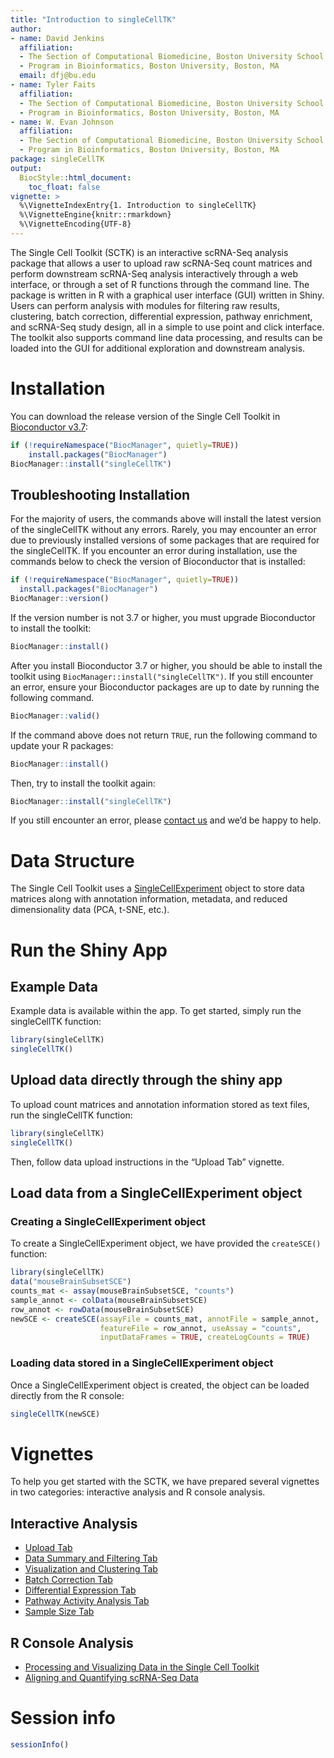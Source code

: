 ```yaml
---
title: "Introduction to singleCellTK"
author:
- name: David Jenkins
  affiliation: 
  - The Section of Computational Biomedicine, Boston University School of Medicine, Boston, MA
  - Program in Bioinformatics, Boston University, Boston, MA
  email: dfj@bu.edu
- name: Tyler Faits
  affiliation: 
  - The Section of Computational Biomedicine, Boston University School of Medicine, Boston, MA
  - Program in Bioinformatics, Boston University, Boston, MA
- name: W. Evan Johnson
  affiliation: 
  - The Section of Computational Biomedicine, Boston University School of Medicine, Boston, MA
  - Program in Bioinformatics, Boston University, Boston, MA
package: singleCellTK
output: 
  BiocStyle::html_document:
    toc_float: false
vignette: >
  %\VignetteIndexEntry{1. Introduction to singleCellTK}
  %\VignetteEngine{knitr::rmarkdown}
  %\VignetteEncoding{UTF-8}
---
```


The Single Cell Toolkit (SCTK) is an interactive scRNA-Seq analysis package that
allows a user to upload raw scRNA-Seq count matrices and perform downstream
scRNA-Seq analysis interactively through a web interface, or through a set of
R functions through the command line. The package is written in R with a
graphical user interface (GUI) written in Shiny. Users can perform analysis with
modules for filtering raw results, clustering, batch correction, differential
expression, pathway enrichment, and scRNA-Seq study design, all in a simple to
use point and click interface. The toolkit also supports command line data
processing, and results can be loaded into the GUI for additional exploration
and downstream analysis.

# Installation

You can download the release version of the Single Cell Toolkit in
[Bioconductor v3.7](https://bioconductor.org/packages/release/bioc/html/singleCellTK.html):

```r
if (!requireNamespace("BiocManager", quietly=TRUE))
    install.packages("BiocManager")
BiocManager::install("singleCellTK")
```

## Troubleshooting Installation

For the majority of users, the commands above will install the latest version of
the singleCellTK without any errors. Rarely, you may encounter an error due to
previously installed versions of some packages that are required for the
singleCellTK. If you encounter an error during installation, use the commands
below to check the version of Bioconductor that is installed:

```r
if (!requireNamespace("BiocManager", quietly=TRUE))
  install.packages("BiocManager")
BiocManager::version()
```

If the version number is not 3.7 or higher, you must upgrade Bioconductor to
install the toolkit:

```r
BiocManager::install()
```

After you install Bioconductor 3.7 or higher, you should be able to install the
toolkit using ```BiocManager::install("singleCellTK")```. If you
still encounter an error, ensure your Bioconductor packages are up to date by
running the following command.

```r
BiocManager::valid()
```

If the command above does not return ```TRUE```, run the following command to
update your R packages:

```r
BiocManager::install()
```

Then, try to install the toolkit again:

```r
BiocManager::install("singleCellTK")
```

If you still encounter an error, please [contact us](mailto:dfj@bu.edu) and we'd be happy to help.

# Data Structure

The Single Cell Toolkit uses a [SingleCellExperiment](https://www.bioconductor.org/packages/release/bioc/html/SingleCellExperiment.html)
object to store data matrices along with annotation information, metadata, and
reduced dimensionality data
(PCA, t-SNE, etc.).

# Run the Shiny App

## Example Data

Example data is available within the app. To get started, simply run the
singleCellTK function:

```r
library(singleCellTK)
singleCellTK()
```

## Upload data directly through the shiny app

To upload count matrices and annotation information stored as text files, run
the singleCellTK function:

```r
library(singleCellTK)
singleCellTK()
```

Then, follow data upload instructions in the "Upload Tab" vignette.

## Load data from a SingleCellExperiment object

### Creating a SingleCellExperiment object

To create a SingleCellExperiment object, we have provided the ```createSCE()```
function:

```r
library(singleCellTK)
data("mouseBrainSubsetSCE")
counts_mat <- assay(mouseBrainSubsetSCE, "counts")
sample_annot <- colData(mouseBrainSubsetSCE)
row_annot <- rowData(mouseBrainSubsetSCE)
newSCE <- createSCE(assayFile = counts_mat, annotFile = sample_annot, 
                    featureFile = row_annot, useAssay = "counts",
                    inputDataFrames = TRUE, createLogCounts = TRUE)
```

### Loading data stored in a SingleCellExperiment object

Once a SingleCellExperiment object is created, the object can be loaded directly
from the R console:

```r
singleCellTK(newSCE)
```

# Vignettes

To help you get started with the SCTK, we have prepared several vignettes in two
categories: interactive analysis and R console analysis.

## Interactive Analysis

* [Upload Tab](https://compbiomed.github.io/sctk_docs/articles/v03-tab01_Upload.html)
* [Data Summary and Filtering Tab](https://compbiomed.github.io/sctk_docs/articles/v04-tab02_Data-Summary-and-Filtering.html)
* [Visualization and Clustering Tab](https://compbiomed.github.io/sctk_docs/articles/v05-tab03_Visualization-and-Clustering.html)
* [Batch Correction Tab](https://compbiomed.github.io/sctk_docs/articles/v06-tab04_Batch-Correction.html)
* [Differential Expression Tab](https://compbiomed.github.io/sctk_docs/articles/v07-tab05_Differential-Expression.html)
* [Pathway Activity Analysis Tab](https://compbiomed.github.io/sctk_docs/articles/v08-tab06_Pathway-Activity-Analysis.html)
* [Sample Size Tab](https://compbiomed.github.io/sctk_docs/articles/v09-tab07_Sample-Size.html)

## R Console Analysis

* [Processing and Visualizing Data in the Single Cell Toolkit](v02-Processing_and_Visualizing_Data_in_the_SingleCellTK.html)
* [Aligning and Quantifying scRNA-Seq Data](https://compbiomed.github.io/sctk_docs/articles/v10-Aligning_and_Quantifying_scRNA-Seq_Data.html)

# Session info {.unnumbered}

```r
sessionInfo()
```
